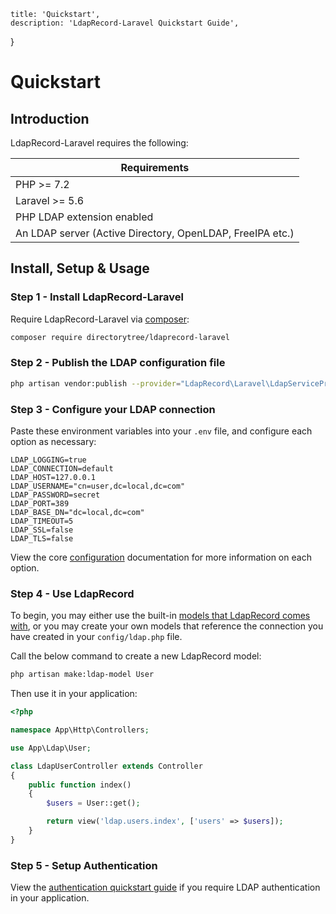     title: 'Quickstart',
    description: 'LdapRecord-Laravel Quickstart Guide',
}

# Quickstart

## Introduction

LdapRecord-Laravel requires the following:

| Requirements                                              |
| --------------------------------------------------------- |
| PHP >= 7.2                                                |
| Laravel >= 5.6                                            |
| PHP LDAP extension enabled                                |
| An LDAP server (Active Directory, OpenLDAP, FreeIPA etc.) |

## Install, Setup & Usage

### Step 1 - Install LdapRecord-Laravel

Require LdapRecord-Laravel via [composer](https://getcomposer.org/):

```bash
composer require directorytree/ldaprecord-laravel
```

### Step 2 - Publish the LDAP configuration file

```bash
php artisan vendor:publish --provider="LdapRecord\Laravel\LdapServiceProvider"
```

### Step 3 - Configure your LDAP connection

Paste these environment variables into your `.env` file, and configure each option as necessary:

```dotenv
LDAP_LOGGING=true
LDAP_CONNECTION=default
LDAP_HOST=127.0.0.1
LDAP_USERNAME="cn=user,dc=local,dc=com"
LDAP_PASSWORD=secret
LDAP_PORT=389
LDAP_BASE_DN="dc=local,dc=com"
LDAP_TIMEOUT=5
LDAP_SSL=false
LDAP_TLS=false
```

View the core [configuration](/docs/core/v1/configuration) documentation for more information on each option.

### Step 4 - Use LdapRecord

To begin, you may either use the built-in [models that LdapRecord comes with](/docs/core/v1/models#predefined-models),
or you may create your own models that reference the connection you have created in your `config/ldap.php` file.

Call the below command to create a new LdapRecord model:

```bash
php artisan make:ldap-model User
```

Then use it in your application:

```php
<?php

namespace App\Http\Controllers;

use App\Ldap\User;

class LdapUserController extends Controller
{
    public function index()
    {
        $users = User::get();

        return view('ldap.users.index', ['users' => $users]);
    }
}
```

### Step 5 - Setup Authentication

View the [authentication quickstart guide](/docs/laravel/v1/auth/quickstart) if you require LDAP authentication in your application.
